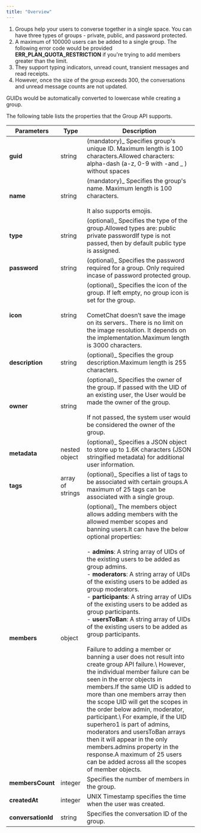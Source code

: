 ```yaml
---
title: "Overview"
---
```


1. Groups help your users to converse together in a single space. You can have three types of groups - private, public, and password protected.
2. A maximum of 100000 users can be added to a single group. The following error code would be provided **ERR\_PLAN\_QUOTA\_RESTRICTION** if you're trying to add members greater than the limit.
3. They support typing indicators, unread count, transient messages and read receipts.
4. However, once the size of the group exceeds 300, the conversations and unread message counts are not updated.

<Info>

GUIDs would be automatically converted to lowercase while creating a group.

</Info>

The following table lists the properties that the Group API supports.

| Parameters         | Type             | Description                                                                                                                                                                                                                                                                                                                                                                                                                                                                                                                                                                                                                                                                                                                                                                                                                                                                                                                                                                                                                                                                                                                  |
| ------------------ | ---------------- | ---------------------------------------------------------------------------------------------------------------------------------------------------------------------------------------------------------------------------------------------------------------------------------------------------------------------------------------------------------------------------------------------------------------------------------------------------------------------------------------------------------------------------------------------------------------------------------------------------------------------------------------------------------------------------------------------------------------------------------------------------------------------------------------------------------------------------------------------------------------------------------------------------------------------------------------------------------------------------------------------------------------------------------------------------------------------------------------------------------------------------- |
| **guid**           | string           | (mandatory)\_ Specifies group's unique ID. Maximum length is 100 characters.Allowed characters: alpha-dash (a-z, 0-9 with -and \_ ) without spaces                                                                                                                                                                                                                                                                                                                                                                                                                                                                                                                                                                                                                                                                                                                                                                                                                                                                                                                                                                         |
| **name**           | string           | (mandatory)\_ Specifies the group's name. Maximum length is 100 characters.<br/><br/>It also supports emojis.                                                                                                                                                                                                                                                                                                                                                                                                                                                                                                                                                                                                                                                                                                                                                                                                                                                                                                                                                                                                                      |
| **type**           | string           | (optional)\_ Specifies the type of the group.Allowed types are: public private passwordIf type is not passed, then by default public type is assigned.                                                                                                                                                                                                                                                                                                                                                                                                                                                                                                                                                                                                                                                                                                                                                                                                                                                                                                                                                                     |
| **password**       | string           | (optional)\_ Specifies the password required for a group. Only required incase of password protected group.                                                                                                                                                                                                                                                                                                                                                                                                                                                                                                                                                                                                                                                                                                                                                                                                                                                                                                                                                                                                                |
| **icon**           | string           | (optional)\_ Specifies the icon of the group. If left empty, no group icon is set for the group.<br/><br/>CometChat doesn’t save the image on its servers.. There is no limit on the image resolution. It depends on the implementation.Maximum length is 3000 characters.                                                                                                                                                                                                                                                                                                                                                                                                                                                                                                                                                                                                                                                                                                                                                                                                                                                         |
| **description**    | string           | (optional)\_ Specifies the group description.Maximum length is 255 characters.                                                                                                                                                                                                                                                                                                                                                                                                                                                                                                                                                                                                                                                                                                                                                                                                                                                                                                                                                                                                                                             |
| **owner**          | string           | (optional)\_ Specifies the owner of the group. If passed with the UID of an existing user, the User would be made the owner of the group.<br/><br/>If not passed, the system user would be considered the owner of the group.                                                                                                                                                                                                                                                                                                                                                                                                                                                                                                                                                                                                                                                                                                                                                                                                                                                                                                      |
| **metadata**       | nested object    | (optional)\_ Specifies a JSON object to store up to 1.6K characters (JSON stringified metadata) for additional user information.                                                                                                                                                                                                                                                                                                                                                                                                                                                                                                                                                                                                                                                                                                                                                                                                                                                                                                                                                                                           |
| **tags**           | array of strings | (optional)\_ Specifies a list of tags to be associated with certain groups.A maximum of 25 tags can be associated with a single group.                                                                                                                                                                                                                                                                                                                                                                                                                                                                                                                                                                                                                                                                                                                                                                                                                                                                                                                                                                                     |
| **members**        | object           | (optional)\_ The members object allows adding members with the allowed member scopes and banning users.It can have the below optional properties:<br/><br/>- **admins**: A string array of UIDs of the existing users to be added as group admins.<br/>- **moderators**: A string array of UIDs of the existing users to be added as group moderators.<br/>- **participants**: A string array of UIDs of the existing users to be added as group participants.<br/>- **usersToBan**: A string array of UIDs of the existing users to be added as group participants.<br/><br/>Failure to adding a member or banning a user does not result into create group API failure.\ However, the individual member failure can be seen in the error objects in members.If the same UID is added to more than one members array then the scope UID will get the scopes in the order below admin, moderator, participant.\ For example, if the UID superhero1 is part of admins, moderators and usersToBan arrays then it will appear in the only members.admins property in the response.A maximum of 25 users can be added across all the scopes of member objects. |
| **membersCount**   | integer          | Specifies the number of members in the group.                                                                                                                                                                                                                                                                                                                                                                                                                                                                                                                                                                                                                                                                                                                                                                                                                                                                                                                                                                                                                                                                                |
| **createdAt**      | integer          | UNIX Timestamp specifies the time when the user was created.                                                                                                                                                                                                                                                                                                                                                                                                                                                                                                                                                                                                                                                                                                                                                                                                                                                                                                                                                                                                                                                                 |
| **conversationId** | string           | Specifies the conversation ID of the group.                                                                                                                                                                                                                                                                                                                                                                                                                                                                                                                                                                                                                                                                                                                                                                                                                                                                                                                                                                                                                                                                                  |